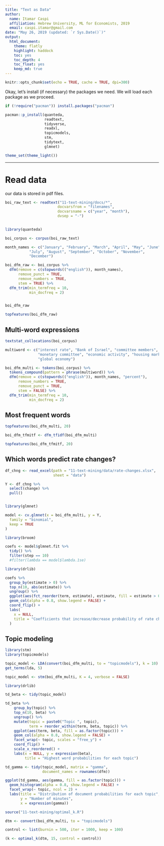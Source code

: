 ```yaml
---
title: "Text as Data"
author: 
  name: Itamar Caspi
  affiliation: Hebrew University, ML for Economists, 2019
  email: caspi.itamar@gmail.com
date: "May 26, 2019 (updated: `r Sys.Date()`)"
output: 
  html_document:
    theme: flatly
    highlight: haddock 
    toc: yes
    toc_depth: 4
    toc_float: yes
    keep_md: true
---
```


```r
knitr::opts_chunk$set(echo = TRUE, cache = TRUE, dpi=300)
```


Okay, let's install (if necessary) the packages we need. We will load each package as we proceed.

```r

if (!require("pacman")) install.packages("pacman")

pacman::p_install(quanteda,
                  readtext,
                  tidyverse,
                  readxl,
                  topicmodels,
                  stm,
                  tidytext,
                  glmnet)

theme_set(theme_light())
```

---

# Read data

our data is stored in pdf files. 

```r
boi_raw_text <- readtext("11-text-mining/docs/*",
                        docvarsfrom = "filenames",
                        docvarsname = c("year", "month"),
                        dvsep = "-")
  
```
 

```r
library(quanteda)

boi_corpus <- corpus(boi_raw_text)
```



```r

month_names <- c("January", "February", "March", "April", "May", "June",
           "July", "August", "September", "October", "November",
           "December")

boi_dfm_raw <- boi_corpus %>% 
  dfm(remove = c(stopwords(("english")), month_names),
      remove_punct = TRUE,
      remove_numbers = TRUE,
      stem = TRUE) %>% 
  dfm_trim(min_termfreq = 10,
           min_docfreq = 2)


boi_dfm_raw

topfeatures(boi_dfm_raw)
```


## Multi-word expressions

```r

textstat_collocations(boi_corpus)

multiword <- c("interest rate", "Bank of Israel", "committee members",
               "monetary committee", "economic activity", "housing market",
               "global economy")

boi_dfm_multi <- tokens(boi_corpus) %>% 
  tokens_compound(pattern = phrase(multiword)) %>% 
  dfm(remove = c(stopwords(("english")), month_names, "percent"),
      remove_numbers = TRUE,
      remove_punct = TRUE,
      stem = FALSE) %>% 
  dfm_trim(min_termfreq = 10,
           min_docfreq = 2)


```


## Most frequent words

```r
topfeatures(boi_dfm_multi, 20)

boi_dfm_tfmitf <- dfm_tfidf(boi_dfm_multi)

topfeatures(boi_dfm_tfmitf, 20)
```


## Which words predict rate changes?


```r

df_chng <- read_excel(path = "11-text-mining/data/rate-changes.xlsx",
                      sheet = "data")

Y <- df_chng %>% 
  select(change) %>% 
  pull()



```


```r

library(glmnet)

model <- cv.glmnet(x = boi_dfm_multi, y = Y,
  family = "binomial",
  keep = TRUE
)

```


```r

library(broom)

coefs <- model$glmnet.fit %>%
  tidy() %>%
  filter(step == 10)
  #filter(lambda == model$lambda.1se)

```

```r
library(drlib)

coefs %>%
  group_by(estimate > 0) %>%
  top_n(10, abs(estimate)) %>%
  ungroup() %>%
  ggplot(aes(fct_reorder(term, estimate), estimate, fill = estimate > 0)) +
  geom_col(alpha = 0.8, show.legend = FALSE) +
  coord_flip() +
  labs(
    x = NULL,
    title = "Coefficients that increase/decrease probability of rate change"
  )

```


## Topic modeling

```r

library(stm)
library(topicmodels)

topic_model <- LDA(convert(boi_dfm_multi, to = "topicmodels"), k = 10)
get_terms(lda, 5)

topic_model <- stm(boi_dfm_multi, K = 4, verbose = FALSE)
```


```r
library(drlib)

td_beta <- tidy(topic_model)

td_beta %>%
    group_by(topic) %>%
    top_n(10, beta) %>%
    ungroup() %>%
    mutate(topic = paste0("Topic ", topic),
           term = reorder_within(term, beta, topic)) %>%
    ggplot(aes(term, beta, fill = as.factor(topic))) +
    geom_col(alpha = 0.8, show.legend = FALSE) +
    facet_wrap(~ topic, scales = "free_y") +
    coord_flip() +
    scale_x_reordered() +
    labs(x = NULL, y = expression(beta),
         title = "Highest word probabilities for each topic")

```


```r
td_gamma <- tidy(topic_model, matrix = "gamma",                    
                 document_names = rownames(dfm))

ggplot(td_gamma, aes(gamma, fill = as.factor(topic))) +
  geom_histogram(alpha = 0.8, show.legend = FALSE) +
  facet_wrap(~ topic, ncol = 2) +
  labs(title = "Distribution of document probabilities for each topic",
       y = "Number of minutes",
       x = expression(gamma))
```


```r
source("11-text-mining/optimal_k.R")

dtm <- convert(boi_dfm_multi, to = "topicmodels")

control <- list(burnin = 500, iter = 1000, keep = 100)

(k <- optimal_k(dtm, 15, control = control))
```
